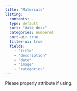 ```yaml
---
title: "Materials"
listing: 
  contents: .
  type: default
  sort: "date desc"
  categories: numbered
  sort-ui: true
  filter-ui: true
  fields: 
    - "title"
    - "description"
    - "date"
    - "image"
    - "categories"
---
```


Please properly attribute if using.
